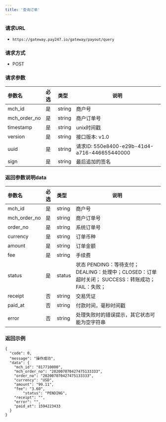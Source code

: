 ```yaml
---
title: '查询订单'
---
```


### 请求URL
- `https://gateway.pay247.io/gateway/payout/query `

### 请求方式
- POST
### 请求参数

| 参数名         |必选|类型|说明|
|:------------|:---|:----- |------   |
| mch_id      |是  |string |商户号   |
| mch_order_no|是  |string | 商户订单号 |
| timestamp   |是  |string | unix时间戳  |
| version     |是  |string | 接口版本: v1.0 |
|uuid  | 是  | string   | 请求ID: 550e8400-e29b-41d4-a716-446655440000 |
| sign        |是  |string | 最后追加的签名 |


### 返回参数说明data

|参数名|必选|类型|说明|
|:----|:---|:-----|-----|
|mch_id |是  |string |商户号   |
|mch_order_no |是  |string |商户订单号 |
|order_no |是  |string |系统订单号 |
|currency |是  |string |订单币种 |
|amount |是  |string |订单金额 |
|fee |是  |string |手续费 |
|status |是  |status |状态 PENDING：等待支付； DEALING：处理中；CLOSED：订单超时关闭； SUCCESS：转账成功；FAIL：失败； |
|receipt |否  |string |交易凭证|
|paid_at |否  |string |付款时间，毫秒时间戳|
|error |否 |string |处理失败时的错误提示，其它状态可能为空字符串 |

### 返回示例

```
{
  "code": 0,
  "message": "操作成功",
  "data": {
    "mch_id": "817710000",
    "mch_order_no": "202007070427475133333",
    "order_no": "202007070427475133333",
    "currency": "USD",
    "amount": "99.11",
    "fee": "3.60",
		"status": "PENDING",
    "receipt": "",
    "error": "",
    "paid_at": 1594223433
  }
}
```
